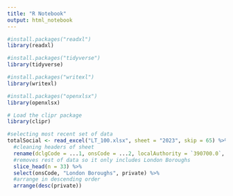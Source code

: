 ```yaml
---
title: "R Notebook"
output: html_notebook
---
```

```r
#install.packages("readxl")
library(readxl)

#install.packages("tidyverse")
library(tidyverse)

#install.packages("writexl")
library(writexl)

#install.packages("openxlsx")
library(openxlsx)

# Load the clipr package
library(clipr)
```

```r
#selecting most recent set of data
totalSocial <- read_excel("LT_100.xlsx", sheet = "2023", skip = 65) %>% 
  #cleaning headers of sheet
  rename(dclgCode = ...1, onsCode = ...2, localAuthority = `390700.0`, private = `426419.0`, otherPublic = `3451.0`, privateSector = `2969640.0`, total = `3790210.0`) %>% 
  #removes rest of data so it only includes London Boroughs  
  slice_head(n = 33) %>% 
  select(onsCode, "London Boroughs", private) %>%
  #arrange in descending order
  arrange(desc(private))  
```